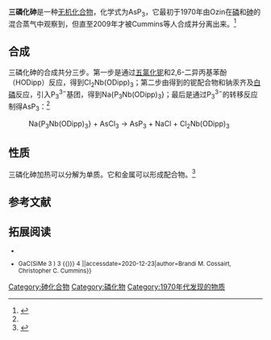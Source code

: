 {{Chembox
| Name = 
| NameEn = 
| ImageFile = 
|  ImageSize = 
|  ImageAlt = 
| IUPACName = 
| IUPACNameZh = 
| OtherNames = 
| Section1 = {{Chembox Identifiers
|   CASNo = 12511-95-4
|   CASNo_Ref = {{cascite|correct|CAS}}
|   PubChem = 
|   SMILES =  }}
| Section2 = {{Chembox Properties
| As=1 | P=3
|   Appearance = 无色至灰白色晶体<ref name=Syn />
|   Density = 
|   MeltingPt = {{convert|71|-|73|C|K}}（暗处）
|   BoilingPt = 
|   SolubleOther = 可溶于[[四氢呋喃|四氢呋喃]]、[[二硫化碳|二硫化碳]]、[[苯|苯]]或[[甲苯|甲苯]] }}
| Section3 = {{Chembox Hazards
|   MainHazards = 
|   FlashPt = 
|   Autoignition =  }}
}}
'''三磷化砷'''是一种[[无机化合物|无机化合物]]，化学式为AsP<sub>3</sub>，它最初于1970年由Ozin在[[磷|磷]]和[[砷|砷]]的混合蒸气中观察到，但直至2009年才被Cummins等人合成并分离出来。<ref name=Syn>{{cite book|location=Hoboken, NJ, USA|isbn=9781119477822|publisher=John Wiley & Sons, Inc.|date=2018-09-07|pages=123–134|url=http://doi.wiley.com/10.1002/9781119477822.ch6|title=SYNTHETIC ROUTE TO WHITE PHOSPHORUS (P 4 ) AND ARSENIC TRIPHOSPHIDE (AsP 3 )|accessdate=2020-12-23|editor=Philip P. Power|author=Chia-Wei Hsu, Yi-Chou Tsai, Brandi M. Cossairt, Clément Camp, John Arnold, Brandi M. Cossairt, Brandi M. Cossairt, Christopher C. Cummins, Yi-Chou Tsai|doi=10.1002/9781119477822.ch6}}</ref>
==合成==
三磷化砷的合成共分三步。第一步是通过[[五氯化铌|五氯化铌]]和2,6-二异丙基苯酚（HODipp）反应，得到Cl<sub>2</sub>Nb(ODipp)<sub>3</sub>；第二步由得到的铌配合物和钠汞齐及[[白磷|白磷]]反应，引入P<sub>3</sub><sup>3−</sup>基团，得到Na{P<sub>3</sub>Nb(ODipp)<sub>3</sub>}；最后是通过P<sub>3</sub><sup>3−</sup>的转移反应制得AsP<sub>3</sub>：<ref name=Syn />
: Na{P<sub>3</sub>Nb(ODipp)<sub>3</sub>} + AsCl<sub>3</sub> → AsP<sub>3</sub> + NaCl + Cl<sub>2</sub>Nb(ODipp)<sub>3</sub>

==性质==

三磷化砷加热可以分解为单质。它和金属可以形成配合物。<ref>{{cite journal|journal=Journal of the American Chemical Society|volume=131|issue=42|language=en|issn=0002-7863|date=2009-10-28|pages=15501–15511|doi=10.1021/ja906294m|url=https://pubs.acs.org/doi/10.1021/ja906294m|title=Properties and Reactivity Patterns of AsP 3 : An Experimental and Computational Study of Group 15 Elemental Molecules|accessdate=2020-12-23|author=Brandi M. Cossairt, Christopher C. Cummins}}</ref>
==参考文献==
{{reflist}}

==拓展阅读==
<small>
*{{cite journal|journal=European Journal of Inorganic Chemistry|volume=2019|issue=21|language=en|date=2019-06-10|pages=2607–2612|doi=10.1002/ejic.201900267|url=http://doi.wiley.com/10.1002/ejic.201900267|title=As-P vs. P-P Insertion in AsP 3 : Kinetic Control of the Formation of [AsP 3 NO] +: As-P vs. P-P Insertion in AsP 3 : Kinetic Control of the Formation of [AsP 3 NO] +|accessdate=2020-12-23|author=Tobias A. Engesser, Wesley J. Transue, Philippe Weis, Christopher C. Cummins, Ingo Krossing}}
*{{cite journal|journal=Chemistry – A European Journal|volume=16|issue=42|language=en|issn=0947-6539|date=2010-11-08|pages=12603–12608|doi=10.1002/chem.201001819|url=https://onlinelibrary.wiley.com/doi/abs/10.1002/chem.201001819|title=Molecular Gallium Arsenide Phosphide Clusters Prepared from AsP 3 , P 4 , and [{{(}}GaC(SiMe 3 ) 3 {{)}} 4 ]|accessdate=2020-12-23|author=Brandi M. Cossairt, Christopher C. Cummins}}
</small>
{{砷化合物}}
{{磷化物}}

[[Category:砷化合物|Category:砷化合物]]
[[Category:磷化物|Category:磷化物]]
[[Category:1970年代发现的物质|Category:1970年代发现的物质]]